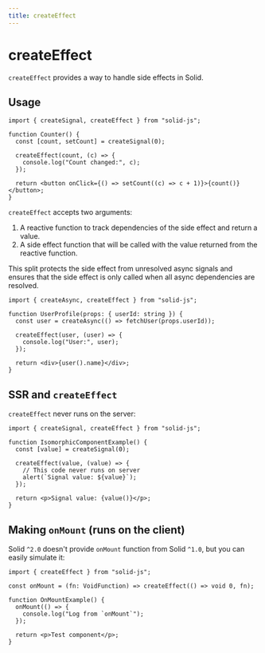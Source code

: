 ```yaml
---
title: createEffect
---
```


# createEffect

`createEffect` provides a way to handle side effects in Solid.

## Usage

```tsx
import { createSignal, createEffect } from "solid-js";

function Counter() {
  const [count, setCount] = createSignal(0);

  createEffect(count, (c) => {
    console.log("Count changed:", c);
  });

  return <button onClick={() => setCount((c) => c + 1)}>{count()}</button>;
}
```

`createEffect` accepts two arguments:

1. A reactive function to track dependencies of the side effect and return a value.
2. A side effect function that will be called with the value returned from the reactive function.

This split protects the side effect from unresolved async signals and ensures that the side effect is only called when all async dependencies are resolved.

```tsx
import { createAsync, createEffect } from "solid-js";

function UserProfile(props: { userId: string }) {
  const user = createAsync(() => fetchUser(props.userId));

  createEffect(user, (user) => {
    console.log("User:", user);
  });

  return <div>{user().name}</div>;
}
```

## SSR and `createEffect`

`createEffect` never runs on the server:

```tsx
import { createSignal, createEffect } from "solid-js";

function IsomorphicComponentExample() {
  const [value] = createSignal(0);

  createEffect(value, (value) => {
    // This code never runs on server
    alert(`Signal value: ${value}`);
  });

  return <p>Signal value: {value()}</p>;
}
```

## Making `onMount` (runs on the client)

Solid `^2.0` doesn't provide `onMount` function from Solid `^1.0`, but you can easily simulate it:

```tsx
import { createEffect } from "solid-js";

const onMount = (fn: VoidFunction) => createEffect(() => void 0, fn);

function OnMountExample() {
  onMount(() => {
    console.log("Log from `onMount`");
  });

  return <p>Test component</p>;
}
```
